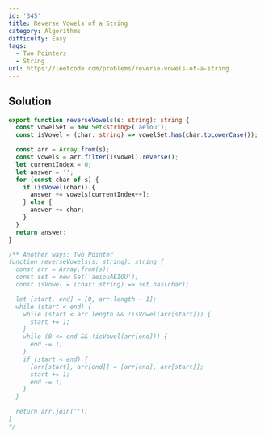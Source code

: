 ```yaml
---
id: '345'
title: Reverse Vowels of a String
category: Algorithms
difficulty: Easy
tags:
  - Two Pointers
  - String
url: https://leetcode.com/problems/reverse-vowels-of-a-string
---
```


## Solution

```typescript showLineNumbers
export function reverseVowels(s: string): string {
  const vowelSet = new Set<string>('aeiou');
  const isVowel = (char: string) => vowelSet.has(char.toLowerCase());

  const arr = Array.from(s);
  const vowels = arr.filter(isVowel).reverse();
  let currentIndex = 0;
  let answer = '';
  for (const char of s) {
    if (isVowel(char)) {
      answer += vowels[currentIndex++];
    } else {
      answer += char;
    }
  }
  return answer;
}

/** Another ways: Two Pointer
function reverseVowels(s: string): string {
  const arr = Array.from(s);
  const set = new Set('aeiouAEIOU');
  const isVowel = (char: string) => set.has(char);

  let [start, end] = [0, arr.length - 1];
  while (start < end) {
    while (start < arr.length && !isVowel(arr[start])) {
      start += 1;
    }
    while (0 <= end && !isVowel(arr[end])) {
      end -= 1;
    }
    if (start < end) {
      [arr[start], arr[end]] = [arr[end], arr[start]];
      start += 1;
      end -= 1;
    }
  }

  return arr.join('');
}
*/
```
